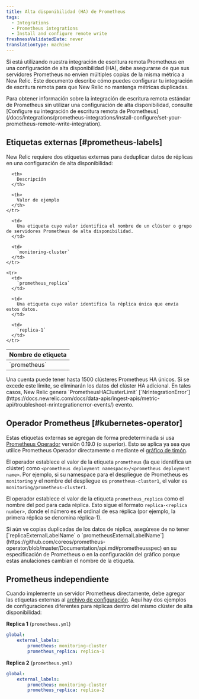 ```yaml
---
title: Alta disponibilidad (HA) de Prometheus
tags:
  - Integrations
  - Prometheus integrations
  - Install and configure remote write
freshnessValidatedDate: never
translationType: machine
---
```


Si está utilizando nuestra integración de escritura remota Prometheus en una configuración de alta disponibilidad (HA), debe asegurarse de que sus servidores Prometheus no envíen múltiples copias de la misma métrica a New Relic. Este documento describe cómo puedes configurar tu integración de escritura remota para que New Relic no mantenga métricas duplicadas.

<Callout variant="tip">
  Para obtener información sobre la integración de escritura remota estándar de Prometheus sin utilizar una configuración de alta disponibilidad, consulte [Configure su integración de escritura remota de Prometheus](/docs/integrations/prometheus-integrations/install-configure/set-your-prometheus-remote-write-integration).
</Callout>

## Etiquetas externas [#prometheus-labels]

New Relic requiere dos etiquetas externas para deduplicar datos de réplicas en una configuración de alta disponibilidad:

<table>
  <thead>
    <tr>
      <th>
        Nombre de etiqueta
      </th>

      <th>
        Descripción
      </th>

      <th>
        Valor de ejemplo
      </th>
    </tr>
  </thead>

  <tbody>
    <tr>
      <td>
        `prometheus`
      </td>

      <td>
        Una etiqueta cuyo valor identifica el nombre de un clúster o grupo de servidores Prometheus de alta disponibilidad.
      </td>

      <td>
        `monitoring-cluster`
      </td>
    </tr>

    <tr>
      <td>
        `prometheus_replica`
      </td>

      <td>
        Una etiqueta cuyo valor identifica la réplica única que envía estos datos.
      </td>

      <td>
        `replica-1`
      </td>
    </tr>
  </tbody>
</table>

<Callout variant="caution">
  Una cuenta puede tener hasta 1500 clústeres Prometheus HA únicos. Si se excede este límite, se eliminarán los datos del clúster HA adicional. En tales casos, New Relic genera `PrometheusHAClusterLimit` [`NrIntegrationError`](https://docs.newrelic.com/docs/data-apis/ingest-apis/metric-api/troubleshoot-nrintegrationerror-events/) evento.
</Callout>

## Operador Prometheus [#kubernetes-operator]

Estas etiquetas externas se agregan de forma predeterminada si usa [Prometheus Operador](https://github.com/coreos/prometheus-operator) versión 0.19.0 (o superior). Esto se aplica ya sea que utilice Prometheus Operador directamente o mediante el [gráfico de timón](https://hub.helm.sh/charts/stable/prometheus-operator).

El operador establece el valor de la etiqueta `prometheus` (la que identifica un clúster) como `<prometheus deployment namespace>/<prometheus deployment name>`. Por ejemplo, si su namespace para el despliegue de Prometheus es `monitoring` y el nombre del despliegue es `prometheus-cluster1`, el valor es `monitoring/prometheus-cluster1`.

El operador establece el valor de la etiqueta `prometheus_replica` como el nombre del pod para cada réplica. Esto sigue el formato `replica-<replica number>`, donde el número es el ordinal de esa réplica (por ejemplo, la primera réplica se denomina réplica-1).

<Callout variant="tip">
  Si aún ve copias duplicadas de los datos de réplica, asegúrese de no tener [`replicaExternalLabelName` o `prometheusExternalLabelName`](https://github.com/coreos/prometheus-operator/blob/master/Documentation/api.md#prometheusspec) en su especificación de Prometheus o en la configuración del gráfico porque estas anulaciones cambian el nombre de la etiqueta.
</Callout>

## Prometheus independiente

Cuando implemente un servidor Prometheus directamente, debe agregar las etiquetas externas al [archivo de configuración](https://prometheus.io/docs/prometheus/latest/configuration/configuration/). Aquí hay dos ejemplos de configuraciones diferentes para réplicas dentro del mismo clúster de alta disponibilidad:

<DNT>**Replica 1**</DNT> (`prometheus.yml`)

```yml
global:
	external_labels:
		prometheus: monitoring-cluster
		prometheus_replica: replica-1
```

<DNT>**Replica 2**</DNT> (`prometheus.yml)`

```yml
global:
	external_labels:
		prometheus: monitoring-cluster
		prometheus_replica: replica-2
```